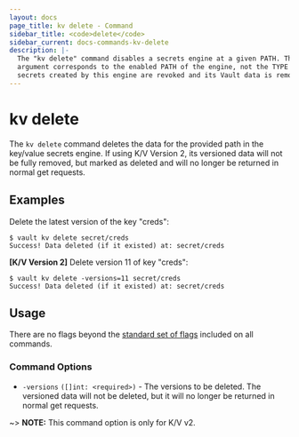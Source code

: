 ```yaml
---
layout: docs
page_title: kv delete - Command
sidebar_title: <code>delete</code>
sidebar_current: docs-commands-kv-delete
description: |-
  The "kv delete" command disables a secrets engine at a given PATH. The
  argument corresponds to the enabled PATH of the engine, not the TYPE! All
  secrets created by this engine are revoked and its Vault data is removed.
---
```


# kv delete

The `kv delete` command deletes the data for the provided path in
the key/value secrets engine. If using K/V Version 2, its versioned data will
not be fully removed, but marked as deleted and will no longer be returned in
normal get requests.

## Examples

Delete the latest version of the key "creds":

```text
$ vault kv delete secret/creds
Success! Data deleted (if it existed) at: secret/creds
```

**[K/V Version 2]** Delete version 11 of key "creds":

```text
$ vault kv delete -versions=11 secret/creds
Success! Data deleted (if it existed) at: secret/creds
```

## Usage

There are no flags beyond the [standard set of flags](/docs/commands/index.html)
included on all commands.


### Command Options

- `-versions` `([]int: <required>)` - The versions to be deleted. The versioned
data will not be deleted, but it will no longer be returned in normal get
requests.

~> **NOTE:** This command option is only for K/V v2.
